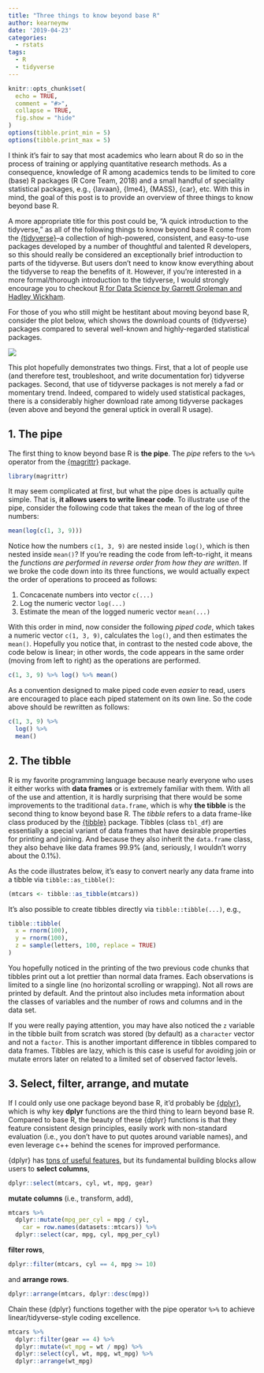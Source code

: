 ```yaml
---
title: "Three things to know beyond base R"
author: kearneymw
date: '2019-04-23'
categories:
  - rstats
tags:
  - R
  - tidyverse
---
```


```r
knitr::opts_chunk$set(
  echo = TRUE, 
  comment = "#>", 
  collapse = TRUE,
  fig.show = "hide"
)
options(tibble.print_min = 5)
options(tibble.print_max = 5)
```

I think it's fair to say that most academics who learn about R do so in the process of training or applying quantitative research methods. As a consequence, knowledge of R among academics tends to be limited to core (base) R packages (R Core Team, 2018) and a small handful of speciality statistical packages, e.g., {lavaan}, {lme4}, {MASS}, {car}, etc. With this in mind, the goal of this post is to provide an overview of three things to know beyond base R.

A more appropriate title for this post could be, "A quick introduction to the tidyverse," as all of the following things to know beyond base R come from the [{tidyverse}](https://tidyverse.org)–a collection of high-powered, consistent, and easy-to-use packages developed by a number of thoughtful and talented R developers, so this should really be considered an exceptionally brief introduction to parts of the tidyverse. But users don't need to know know everything about the tidyverse to reap the benefits of it. However, if you're interested in a more formal/thorough introduction to the tidyverse, I would strongly encourage you to checkout [R for Data Science by Garrett Groleman and Hadley Wickham](https://r4ds.had.co.nz/).

For those of you who still might be hestitant about moving beyond base R, consider the plot below, which shows the download counts of {tidyverse} packages compared to several well-known and highly-regarded statistical packages.

<p style="align:center"> <img src="/img/download-counts.png"> </p>

This plot hopefully demonstrates two things. First, that a lot of people use (and therefore test, troubleshoot, and write documentation for) tidyverse packages. Second, that use of tidyverse packages is not merely a fad or momentary trend. Indeed, compared to widely used statistical packages, there is a considerably higher download rate among tidyverse packages (even above and beyond the general uptick in overall R usage).

## 1. The pipe

The first thing to know beyond base R is **the pipe**. The _pipe_ refers to the `%>%` operator from the [{magrittr}](https://magrittr.tidyverse.org) package.

```r
library(magrittr)
```

It may seem complicated at first, but what the pipe does is actually quite simple. That is, **it allows users to write linear code**. To illustrate use of the pipe, consider the following code that takes the mean of the log of three numbers:

```r
mean(log(c(1, 3, 9)))
```

Notice how the numbers `c(1, 3, 9)` are nested inside `log()`, which is then nested inside `mean()`? If you're reading the code from left-to-right, it means the _functions are performed in reverse order from how they are written_. If we broke the code down into its three functions, we would actually expect the order of operations to proceed as follows:

1. Concacenate numbers into vector `c(...)`
1. Log the numeric vector `log(...)`
1. Estimate the mean of the logged numeric vector `mean(...)`

With this order in mind, now consider the following _piped code_, which takes a numeric vector `c(1, 3, 9)`, calculates the `log()`, and then estimates the `mean()`. Hopefully you notice that, in contrast to the nested code above, the code below is linear; in other words, the code appears in the same order (moving from left to right) as the operations are performed.

```r
c(1, 3, 9) %>% log() %>% mean()
```

As a convention designed to make piped code even _easier_ to read, users are encouraged to place each piped statement on its own line. So the code above should be rewritten as follows:

```r
c(1, 3, 9) %>%
  log() %>%
  mean()
```


## 2. The tibble

R is my favorite programming language because nearly everyone who uses it either works with **data frames** or is extremely familiar with them. With all of the use and attention, it is hardly surprising that there would be some improvements to the traditional `data.frame`, which is why **the tibble** is the second thing to know beyond base R. The _tibble_ refers to a data frame-like class produced by the [{tibble}](https://tibble.tidyverse.org) package. Tibbles (class `tbl_df`) are essentially a special variant of data frames that have desirable properties for printing and joining. And because they also inherit the `data.frame` class, they also behave like data frames 99.9% (and, seriously, I wouldn't worry about the 0.1%).

As the code illustrates below, it's easy to convert nearly any data frame into a tibble via `tibble::as_tibble()`:

```r
(mtcars <- tibble::as_tibble(mtcars))
```

It's also possible to create tibbles directly via `tibble::tibble(...)`, e.g.,

```r
tibble::tibble(
  x = rnorm(100),
  y = rnorm(100),
  z = sample(letters, 100, replace = TRUE)
)
```

You hopefully noticed in the printing of the two previous code chunks that tibbles print out a lot prettier than normal data frames. Each observations is limited to a single line (no horizontal scrolling or wrapping). Not all rows are printed by default. And the printout also includes meta information about the classes of variables and the number of rows and columns and in the data set.

If you were really paying attention, you may have also noticed the `z` variable in the tibble built from scratch was stored (by default) as a `character` vector and not a `factor`. This is another important difference in tibbles compared to data frames. Tibbles are lazy, which is this case is useful for avoiding join or mutate errors later on related to a limited set of observed factor levels.

## 3. Select, filter, arrange, and mutate

If I could only use one package beyond base R, it'd probably be [{dplyr}](https://dplyr.tidyverse.org), which is why key **dplyr** functions are the third thing to learn beyond base R. Compared to base R, the beauty of these {dplyr} functions is that they feature consistent design principles, easily work with non-standard evaluation (i.e., you don't have to put quotes around variable names), and even leverage c++ behind the scenes for improved performance.

{dplyr} has [tons of useful features](https://dplyr.tidyverse.org/reference/index.html), but its fundamental building blocks allow users to **select columns**,

```r
dplyr::select(mtcars, cyl, wt, mpg, gear)
```

**mutate columns** (i.e., transform, add),

```r
mtcars %>%
  dplyr::mutate(mpg_per_cyl = mpg / cyl,
    car = row.names(datasets::mtcars)) %>%
  dplyr::select(car, mpg, cyl, mpg_per_cyl)
```

**filter rows**,

```r
dplyr::filter(mtcars, cyl == 4, mpg >= 10)
```

and **arrange rows**.

```r
dplyr::arrange(mtcars, dplyr::desc(mpg))
```

Chain these {dplyr} functions together with the pipe operator `%>%` to achieve linear/tidyverse-style coding excellence.

```r
mtcars %>%
  dplyr::filter(gear == 4) %>%
  dplyr::mutate(wt_mpg = wt / mpg) %>%
  dplyr::select(cyl, wt, mpg, wt_mpg) %>%
  dplyr::arrange(wt_mpg)
```

